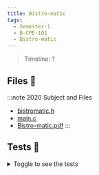 ```yaml
---
title: Bistro-matic
tags:
  - Semester-1
  - B-CPE-101
  - Bistro-matic
---
```

> Timeline: ?


## Files 📂

:::note 2020 Subject and Files
- [bistromatic.h](https://github.com/Studio-17/Epitech-Subjects/raw/main/Semester-1/B-CPE-101/Bistro-matic/bistromatic.h)
- [main.c](https://github.com/Studio-17/Epitech-Subjects/raw/main/Semester-1/B-CPE-101/Bistro-matic/main.c)
- [Bistro-matic.pdf](https://github.com/Studio-17/Epitech-Subjects/raw/main/Semester-1/B-CPE-101/Bistro-matic/Bistro-matic.pdf)
:::

## Tests 🤖
<details>
  <summary>Toggle to see the tests</summary>
  <div>
Yo
  </div>
</details>

